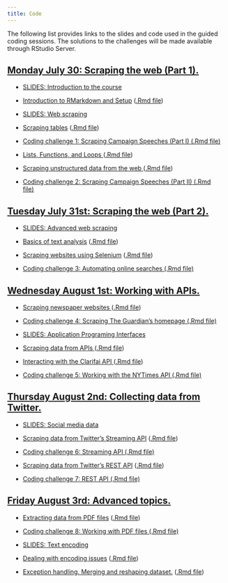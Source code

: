 ```yaml
---
title: Code
---
```


The following list provides links to the slides and code used in the guided coding sessions. The solutions to the challenges will be made available through RStudio Server.

<div class="panel-group">
<div class="panel panel-default">
<div class="panel-heading">
<h2 id="day1" class="panel-title">
<a data-toggle="collapse" href="#collapse2">Monday July 30: Scraping the web (Part 1).</a>
</h2>
</div>
<div id="collapse1" class="panel-collapse collapse in" style="margin:12px">

<ul>
<li><p><a href="slides/01-slides-intro.pdf">SLIDES: Introduction to the course</a></p>
</li>

<li><p><a href="code/00-setup.html">Introduction to RMarkdown and Setup</a> (<a href="code/00-setup.Rmd">.Rmd file</a>)</p>
</li>

<li><p><a href="slides/02-slides-scraping.pdf">SLIDES: Web scraping</a></p>
</li>

<li><p><a href="code/01-scraping-tables.html">Scraping tables</a> (<a href="code/01-scraping-tables.Rmd">.Rmd file</a>)</p>
</li>

<li><p><a href="code/challenge1.Rmd">Coding challenge 1: Scraping Campaign Speeches (Part I) (.Rmd file)</a></p>
</li>

<li><p><a href="code/02-loops-functions.html">Lists, Functions, and Loops
</a> (<a href="code/02-loops-functions.Rmd">.Rmd file</a>)</p>
</li>

<li><p><a href="code/03-scraping-unstructured-data.html">Scraping unstructured data from the web
</a> (<a href="code/03-scraping-unstructured-data.Rmd">.Rmd file</a>)</p>
</li>

<li><p><a href="code/challenge2.Rmd">Coding challenge 2: Scraping Campaign Speeches (Part II) (.Rmd file)</a></p>
</li>


</ul>
</div>
</div>
</div>


<div class="panel-group">
<div class="panel panel-default">
<div class="panel-heading">
<h2 id="day1" class="panel-title">
<a data-toggle="collapse" href="#collapse2">Tuesday July 31st: Scraping the web (Part 2).</a>
</h2>
</div>
<div id="collapse1" class="panel-collapse collapse in" style="margin:12px">

<ul>
<li><p><a href="slides/03-slides-advanced-scraping.pdf">SLIDES: Advanced web scraping</a></p>
</li>

<li><p><a href="code/04-text-analysis.html">Basics of text analysis</a> (<a href="code/04-text-analysis.Rmd">.Rmd file</a>)</p>
</li>

<li><p><a href="code/05-advanced-scraping.html">Scraping websites using Selenium</a> (<a href="code/05-advanced-scraping.Rmd">.Rmd file</a>)</p>
</li>

<li><p><a href="code/challenge3.Rmd">Coding challenge 3: Automating online searches (.Rmd file)</a></p>
</li>

</ul>
</div>
</div>
</div>


<div class="panel-group">
<div class="panel panel-default">
<div class="panel-heading">
<h2 id="day1" class="panel-title">
<a data-toggle="collapse" href="#collapse3">Wednesday August 1st: Working with APIs.</a>
</h2>
</div>
<div id="collapse1" class="panel-collapse collapse in" style="margin:12px">

<ul>

<li><p><a href="code/06-newspaper-articles.html">Scraping newspaper websites
</a> (<a href="code/06-newspaper-articles.Rmd">.Rmd file</a>)</p>
</li>

<li><p><a href="code/challenge4.Rmd">Coding challenge 4: Scraping The Guardian's homepage (.Rmd file)</a></p>
</li>

<li><p><a href="slides/04-slides-APIs.pdf">SLIDES: Application Programing Interfaces</a></p>
</li>

<li><p><a href="code/07-nytimes-api.html">Scraping data from APIs
</a> (<a href="code/07-nytimes-api.Rmd">.Rmd file</a>)</p>
</li>

<li><p><a href="code/08-clarifai-api.html">Interacting with the Clarifai API
</a> (<a href="code/08-clarifai-api.Rmd">.Rmd file</a>)</p>
</li>

<li><p><a href="code/challenge5.Rmd">Coding challenge 5: Working with the NYTimes API (.Rmd file)</a></p>
</li>


</ul>
</div>
</div>
</div>


<div class="panel-group">
<div class="panel panel-default">
<div class="panel-heading">
<h2 id="day1" class="panel-title">
<a data-toggle="collapse" href="#collapse4">Thursday August 2nd: Collecting data from Twitter.</a>
</h2>
</div>
<div id="collapse1" class="panel-collapse collapse in" style="margin:12px">

<ul>
<li><p><a href="slides/05-slides-social-media.pdf">SLIDES: Social media data</a></p>
</li>

<li><p><a href="code/09-twitter-streaming-data-collection.html">Scraping data from Twitter's Streaming API</a> (<a href="code/09-twitter-streaming-data-collection.Rmd">.Rmd file</a>)</p>
</li>

<li><p><a href="code/challenge6.Rmd">Coding challenge 6: Streaming API (.Rmd file)</a></p>
</li>


<li><p><a href="code/10-twitter-REST-data-collection.html">Scraping data from Twitter's REST API</a> (<a href="code/10-twitter-REST-data-collection.Rmd">.Rmd file</a>)</p>
</li>

<li><p><a href="code/challenge7.Rmd">Coding challenge 7: REST API (.Rmd file)</a></p>
</li>


</ul>
</div>
</div>
</div>


<div class="panel-group">
<div class="panel panel-default">
<div class="panel-heading">
<h2 id="day1" class="panel-title">
<a data-toggle="collapse" href="#collapse5">Friday August 3rd: Advanced topics.</a>
</h2>
</div>
<div id="collapse1" class="panel-collapse collapse in" style="margin:12px">

<ul>

<li><p><a href="code/11-data-in-PDFs.html">Extracting data from PDF files</a> (<a href="code/11-data-in-PDFs.Rmd">.Rmd file</a>)</p>
</li>

<li><p><a href="code/challenge8.Rmd">Coding challenge 8: Working with PDF files (.Rmd file)</a></p>
</li>

<li><p><a href="slides/06-slides-advanced.pdf">SLIDES: Text encoding</a></p>
</li>


<li><p><a href="code/12-encoding.html">Dealing with encoding issues</a> (<a href="code/12-encoding.Rmd">.Rmd file</a>)</p>
</li>

<li><p><a href="code/13-other-topics.html">Exception handling. Merging and reshaping dataset.</a> (<a href="code/13-other-topics.Rmd">.Rmd file</a>)</p>
</li>


</ul>
</div>
</div>
</div>

